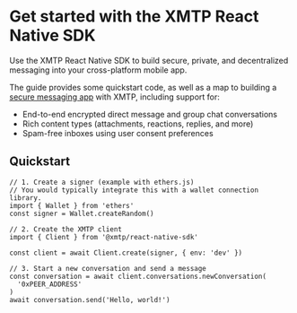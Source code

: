 
# Get started with the XMTP React Native SDK

Use the XMTP React Native SDK to build secure, private, and decentralized messaging into your cross-platform mobile app.

The guide provides some quickstart code, as well as a map to building a [secure messaging app](/protocol/security) with XMTP, including support for:

- End-to-end encrypted direct message and group chat conversations
- Rich content types (attachments, reactions, replies, and more)
- Spam-free inboxes using user consent preferences

## Quickstart

```tsx [React Native]
// 1. Create a signer (example with ethers.js)
// You would typically integrate this with a wallet connection library.
import { Wallet } from 'ethers'
const signer = Wallet.createRandom()

// 2. Create the XMTP client
import { Client } from '@xmtp/react-native-sdk'

const client = await Client.create(signer, { env: 'dev' })

// 3. Start a new conversation and send a message
const conversation = await client.conversations.newConversation(
  '0xPEER_ADDRESS'
)
await conversation.send('Hello, world!')
```

<InboxGetStarted /> 
